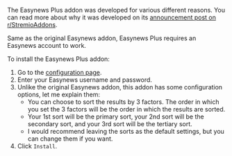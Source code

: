 The Easynews Plus addon was developed for various different reasons. 
You can read more about why it was developed on its [announcement post on r/StremioAddons](https://www.reddit.com/r/StremioAddons/comments/1ehrrdg/new_addon_easynews/).

Same as the original Easynews addon, Easynews Plus requires an Easynews account to work.

To install the Easynews Plus addon:

1. Go to the [configuration page](https://b89262c192b0-stremio-easynews-addon.baby-beamup.club/configure).
2. Enter your Easynews username and password.
3. Unlike the original Easynews addon, this addon has some configuration options, let me explain them:
    - You can choose to sort the results by 3 factors. The order in which you set the 3 factors will be the order in which the results are sorted. 
    - Your 1st sort will be the primary sort, your 2nd sort will be the secondary sort, and your 3rd sort will be the tertiary sort.
    - I would recommend leaving the sorts as the default settings, but you can change them if you want.
4. Click `Install`.
